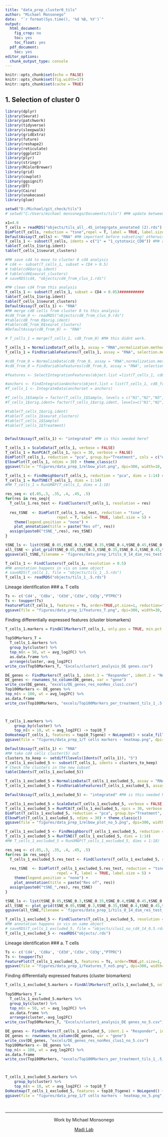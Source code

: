 ```yaml
---
title: "data_prep_cluster0_tils"
author: "Michael Monsonego"
date:  "`r format(Sys.time(), '%d %B, %Y')`"
output:
  html_document: 
    fig_crop: no
    toc: yes
    toc_float: yes
  pdf_document:
    toc: yes
editor_options: 
  chunk_output_type: console
---
```


```r
knitr::opts_chunk$set(echo = FALSE)
knitr::opts_chunk$set(fig.width=17) 
knitr::opts_chunk$set(cache = TRUE) 

```

## 1. Selection of cluster 0
```r
library(dplyr)
library(Seurat)
library(patchwork)
library(tidyverse)
library(sleepwalk)
library(gridExtra)
library(future)
library(reshape2)
library(reticulate)
library(ggplot2)
library(plyr)
library(stringr)
library(RColorBrewer)
library(grid)
library(cowplot)
library(ggsignif)
library(DT)
library(Cairo)
library(snakecase)
library(glue)

setwd("D:/Michael/git_check/tils")
# setwd("C:/Users/michael monsonego/Documents/tils") #M# update between computers(git)

x1=4.6
T_cells = readRDS("objects/tils_all_.45_integrgate_annotated (2).rds")
DimPlot(T_cells, reduction = "tsne",repel = T, label = TRUE, label.size = 5)
DefaultAssay(T_cells) <- "RNA" #M# important before subseting! otherwise doesnt find cd8
T_cells_1 <- subset(T_cells, idents = c("1" = "1_cytotoxic_CD8")) #M# also subset out CD8 cells
table(T_cells_1$orig.ident)
table(T_cells_1$seurat_clusters)

#M# save cd4 to move to cluster 0 cd4 analysis
# cd4 <- subset(T_cells_1, subset = CD4 > 0.5)
# table(cd4$orig.ident)
# table(cd4$seurat_clusters)
# saveRDS(cd4, "objects/cd4_from_clus_1.rds")

#M# clean cd4 from this analysis
T_cells_1 <- subset(T_cells_1, subset = CD4 < 0.05)###########
table(T_cells_1$orig.ident)
table(T_cells_1$seurat_clusters)
DefaultAssay(T_cells_1) <- "RNA"
#M# merge cd8 cells from cluster 0 to this analysis
#cd8_from_0 <- readRDS("objects/cd8_from_clus_0.rds")
#table(cd8_from_0$orig.ident)
#table(cd8_from_0$seurat_clusters)
#DefaultAssay(cd8_from_0) <- "RNA"

# T_cells_1 = merge(T_cells_1, cd8_from_0) #M# this didnt work. 

T_cells_1 = NormalizeData(T_cells_1, assay = "RNA",normalization.method = "LogNormalize", scale.factor = 10000) 
T_cells_1 = FindVariableFeatures(T_cells_1, assay = "RNA", selection.method = "vst", nfeatures = 2000) 

#cd8_from_0 = NormalizeData(cd8_from_0, assay = "RNA",normalization.method = "LogNormalize", scale.factor = 10000)  
#cd8_from_0 = FindVariableFeatures(cd8_from_0, assay = "RNA", selection.method = "vst", nfeatures = 2000) 

#features <- SelectIntegrationFeatures(object.list =list(T_cells_1, cd8_from_0))

#anchors <- FindIntegrationAnchors(object.list = list(T_cells_1, cd8_from_0), anchor.features = features)
#T_cells_1 <- IntegrateData(anchorset = anchors)

#T_cells_1$Sample = factor(T_cells_1$Sample, levels = c("N1","N2","N3","N4","R1","R2","R3","R4"))
#T_cells_1$orig.ident= factor(T_cells_1$orig.ident, levels=c("N1","N2","N3","N4","R1","R2","R3","R4"))

#table(T_cells_1$orig.ident)
#table(T_cells_1$seurat_clusters)
#table(T_cells_1$Sample)
#table(T_cells_1$Treatment)


DefaultAssay(T_cells_1) <- "integrated" #M# is this needed here?

T_cells_1 = ScaleData(T_cells_1, verbose = FALSE)
T_cells_1 = RunPCA(T_cells_1, npcs = 30, verbose = FALSE)
DimPlot(T_cells_1, reduction = "pca", group.by="Treatment", cols = c("#FDCDAC", "#B3E2CD"), pt.size=1.1)
ElbowPlot(T_cells_1, ndims = 30) + theme_classic()
ggsave(file = "figures/data_prep_1/elbow_plot.png", dpi=300, width=10, height=10)

T_cells_1 <- FindNeighbors(T_cells_1, reduction = "pca", dims = 1:14) #M# choose ?
T_cells_1 = RunTSNE(T_cells_1, dims = 1:14)
#M# T_cells_1 = RunUMAP(T_cells_1, dims = 1:18)

res_seq <- c(.05,.3, .35, .4, .45, .5)
for(res in res_seq){
  T_cells_1.res_test <- FindClusters(T_cells_1, resolution = res)
  
  res_tSNE  <- DimPlot(T_cells_1.res_test, reduction = "tsne",
                       repel = T, label = TRUE, label.size = 5) +
    theme(legend.position = "none") + 
    plot_annotation(title = paste("Res of", res))
  assign(paste0("tSNE_",res), res_tSNE)
}

tSNE_ls <- list(tSNE_0.05,tSNE_0.3,tSNE_0.35,tSNE_0.4,tSNE_0.45,tSNE_0.5)
all_tSNE <- plot_grid(tSNE_0.05,tSNE_0.3,tSNE_0.35,tSNE_0.4,tSNE_0.45,tSNE_0.5, ncol = 3) 
ggsave(all_tSNE,filename = 'figures/data_prep_1/tils_0_14_dim_res_test.png', dpi=300, height=10, width=16)

T_cells_1 <- FindClusters(T_cells_1, resolution = 0.5)
#M# annotation happens in vis on same object
# saveRDS(T_cells_1, file = "objects/tils_1_.5.rds")
T_cells_1 <- readRDS("objects/tils_1_.5.rds")
```

Lineage identification
### a. T cells
```r
Ts <- c('Cd4', 'Cd8a', 'Cd3d','Cd3e','Cd3g',"PTPRC")
Ts <- toupper(Ts)
FeaturePlot(T_cells_1, features = Ts, order=TRUE,pt.size=1, reduction="tsne", ncol=3)
ggsave(file = "figures/data_prep_1/features_T.png", dpi=300, width=30, height=20)
```
 Finding differentially expressed features (cluster biomarkers)
```r
T_cells_1.markers = FindAllMarkers(T_cells_1, only.pos = TRUE, min.pct = 0.25, logfc.threshold = 0.25, assay = "RNA")
                    
Top50Markers_T =
  T_cells_1.markers %>%
  group_by(cluster) %>%
  top_n(n = 50, wt = avg_log2FC) %>%
  as.data.frame %>% 
  arrange(cluster,-avg_log2FC)
write_csv(Top50Markers_T, "Excels/cluster1_analysis_DE genes.csv")

DE_genes <- FindMarkers(T_cells_1, ident.1 = "Responder", ident.2 = "Non_Responder", group.by = "Treatment", assay = "RNA")
DE_genes <- rownames_to_column(DE_genes, var = "gene")
write_csv(DE_genes, "excels/DE_genes_res_nonRes_clus1.csv") 
Top100Markers <- DE_genes %>% 
top_n(n = 100, wt = avg_log2FC) %>% 
as.data.frame
write_csv(Top100Markers, "excels/Top100Markers_per_treatment_tils_1_.5.csv") 



T_cells_1.markers %>%
    group_by(cluster) %>%
    top_n(n = 10, wt = avg_log2FC) -> top10_T
DoHeatmap(T_cells_1, features = top10_T$gene) + NoLegend() + scale_fill_gradientn(colors = c("blue", "white", "red"))
ggsave(file = "figures/data_prep_1/T cells markers - heatmap.png", dpi=300, width=12, height=20)
```



```r
DefaultAssay(T_cells_1) <- "RNA"
#M# take cd4 cells cluster(5) out
clusters_to_keep <- setdiff(levels(Idents(T_cells_1)), "5")
T_cells_1_excluded_5 <- subset(T_cells_1, idents = clusters_to_keep)
# Check the clusters in the new subset
table(Idents(T_cells_1_excluded_5))

T_cells_1_excluded_5 = NormalizeData(T_cells_1_excluded_5, assay = "RNA",normalization.method = "LogNormalize", scale.factor = 10000) 
T_cells_1_excluded_5 = FindVariableFeatures(T_cells_1_excluded_5, assay = "RNA", selection.method = "vst", nfeatures = 2000) 

DefaultAssay(T_cells_1_excluded_5) <- "integrated" #M# is this needed here?

T_cells_1_excluded_5 = ScaleData(T_cells_1_excluded_5, verbose = FALSE)
T_cells_1_excluded_5 = RunPCA(T_cells_1_excluded_5, npcs = 30, verbose = FALSE)
DimPlot(T_cells_1_excluded_5, reduction = "pca", group.by="Treatment", cols = c("#FDCDAC", "#B3E2CD"), pt.size=1.1)
ElbowPlot(T_cells_1_excluded_5, ndims = 30) + theme_classic()
ggsave(file = "figures/data_prep_1/elbow_plot_no_5.png", dpi=300, width=10, height=10)

T_cells_1_excluded_5 <- FindNeighbors(T_cells_1_excluded_5, reduction = "pca", dims = 1:14) #M# choose ?
T_cells_1_excluded_5 = RunTSNE(T_cells_1_excluded_5, dims = 1:14)
#M# T_cells_1_excluded_5 = RunUMAP(T_cells_1_excluded_5, dims = 1:18)

res_seq <- c(.05,.3, .35, .4, .45, .5)
for(res in res_seq){
  T_cells_1_excluded_5.res_test <- FindClusters(T_cells_1_excluded_5, resolution = res)
  
  res_tSNE  <- DimPlot(T_cells_1_excluded_5.res_test, reduction = "tsne",
                       repel = T, label = TRUE, label.size = 5) +
    theme(legend.position = "none") + 
    plot_annotation(title = paste("Res of", res))
  assign(paste0("tSNE_",res), res_tSNE)
}

tSNE_ls <- list(tSNE_0.05,tSNE_0.3,tSNE_0.35,tSNE_0.4,tSNE_0.45,tSNE_0.5)
all_tSNE <- plot_grid(tSNE_0.05,tSNE_0.3,tSNE_0.35,tSNE_0.4,tSNE_0.45,tSNE_0.5, ncol = 3) 
ggsave(all_tSNE,filename = 'figures/data_prep_1/tils_0_14_dim_res_test_no_5.png', dpi=300, height=10, width=16)

T_cells_1_excluded_5 <- FindClusters(T_cells_1_excluded_5, resolution = 0.5)
#M# annotation happens in vis on same object
# saveRDS(T_cells_1_excluded_5, file = "objects/clus1_no_cd4_14_0.5.rds")
T_cells_1_excluded_5 <- readRDS("objects/.rds")

```


Lineage identification
### a. T cells
```r
Ts <- c('Cd4', 'Cd8a', 'Cd3d','Cd3e','Cd3g',"PTPRC")
Ts <- toupper(Ts)
FeaturePlot(T_cells_1_excluded_5, features = Ts, order=TRUE,pt.size=1, reduction="tsne", ncol=3)
ggsave(file = "figures/data_prep_1/features_T_no5.png", dpi=300, width=30, height=20)
```
 Finding differentially expressed features (cluster biomarkers)
```r
T_cells_1_excluded_5.markers = FindAllMarkers(T_cells_1_excluded_5, only.pos = TRUE, min.pct = 0.25, logfc.threshold = 0.25, assay = "RNA")
                    
Top50Markers_T =
  T_cells_1_excluded_5.markers %>%
  group_by(cluster) %>%
  top_n(n = 50, wt = avg_log2FC) %>%
  as.data.frame %>% 
  arrange(cluster,-avg_log2FC)
write_csv(Top50Markers_T, "Excels/cluster1_analysis_DE genes_no_5.csv")

DE_genes <- FindMarkers(T_cells_1_excluded_5, ident.1 = "Responder", ident.2 = "Non_Responder", group.by = "Treatment", assay = "RNA")
DE_genes <- rownames_to_column(DE_genes, var = "gene")
write_csv(DE_genes, "excels/DE_genes_res_nonRes_clus1_no_5.csv") 
Top100Markers <- DE_genes %>% 
top_n(n = 100, wt = avg_log2FC) %>% 
as.data.frame
write_csv(Top100Markers, "excels/Top100Markers_per_treatment_tils_1_.5_no_5.csv") 



T_cells_1_excluded_5.markers %>%
    group_by(cluster) %>%
    top_n(n = 10, wt = avg_log2FC) -> top10_T
DoHeatmap(T_cells_1_excluded_5, features = top10_T$gene) + NoLegend() + scale_fill_gradientn(colors = c("blue", "white", "red"))
ggsave(file = "figures/data_prep_1/T cells markers - heatmap_no_5.png", dpi=300, width=12, height=20)
```



&nbsp;
<hr />
<p style="text-align: center;">Work by Michael Monsonego</a></p>
<p style="text-align: center;"> <a href="https://www.asafmadilab.com/">Madi Lab</a></p>
&nbsp;







